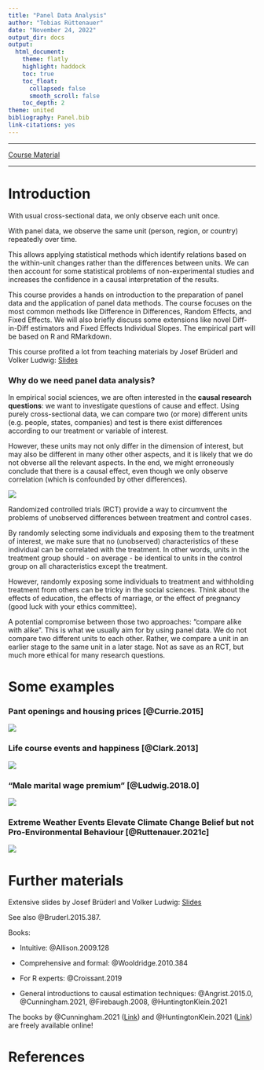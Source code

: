 ```yaml
---
title: "Panel Data Analysis"
author: "Tobias Rüttenauer"
date: "November 24, 2022"
output_dir: docs
output: 
  html_document:
    theme: flatly
    highlight: haddock
    toc: true
    toc_float:
      collapsed: false
      smooth_scroll: false
    toc_depth: 2
theme: united
bibliography: Panel.bib
link-citations: yes
---
```


---

[Course Material](https://github.com/ruettenauer/Panel-Data-Analysis)

---

# Introduction

With usual cross-sectional data, we only observe each unit once.

With panel data, we observe the same unit (person, region, or country) repeatedly over time. 

This allows applying statistical methods which identify relations based on the within-unit changes rather than the differences between units. We can then account for some statistical problems of non-experimental studies and increases the confidence in a causal interpretation of the results.

This course provides a hands on introduction to the preparation of panel data and the application of panel data methods. The course focuses on the most common methods like Difference in Differences, Random Effects, and Fixed Effects. We will also briefly discuss some extensions like novel Diff-in-Diff estimators and Fixed Effects Individual Slopes. The empirical part will be based on R and RMarkdown.

This course profited a lot from teaching materials by Josef Brüderl and Volker Ludwig: [Slides](https://www.ls3.soziologie.uni-muenchen.de/studium-lehre/archiv/teaching-marterials/panel-analysis_april-2019.pdf)

### Why do we need panel data analysis? 

In empirical social sciences, we are often interested in the __causal research questions__: we want to investigate questions of cause and effect. Using purely cross-sectional data, we can compare two (or more) different units (e.g. people, states, companies) and test is there exist differences according to our treatment or variable of interest. 

However, these units may not only differ in the dimension of interest, but may also be different in many other other aspects, and it is likely that we do not obverse all the relevant aspects. In the end, we might erroneously conclude that there is a causal effect, even though we only observe correlation (which is confounded by other differences).

![](fig/matrix.jpg)

Randomized controlled trials (RCT) provide a way to circumvent the problems of unobserved differences between treatment and control cases. 

By randomly selecting some individuals and exposing them to the treatment of interest, we make sure that no (unobserved) characteristics of these individual can be correlated with the treatment. In other words, units in the treatment group should - on average - be identical to units in the control group on all characteristics except the treatment.

However, randomly exposing some individuals to treatment and withholding treatment from others can be tricky in the social sciences. Think about the effects of education, the effects of marriage, or the effect of pregnancy (good luck with your ethics committee).

A potential compromise between those two approaches: "compare alike with alike". This is what we usually aim for by using panel data. We do not compare two different units to each other. Rather, we compare a unit in an earlier stage to the same unit in a later stage. Not as save as an RCT, but much more ethical for many research questions.

# Some examples


### Pant openings and housing prices [@Currie.2015]

![](fig/currie.PNG)

### Life course events and happiness [@Clark.2013]

![](fig/lifecourse-events.PNG)

### "Male marital wage premium" [@Ludwig.2018.0]

![](fig/mwp.PNG)

### Extreme Weather Events Elevate Climate Change Belief but not Pro-Environmental Behaviour [@Ruttenauer.2021c]

![](fig/Ruettenauer.png)


# Further materials

Extensive slides by Josef Brüderl and Volker Ludwig: [Slides](https://www.ls3.soziologie.uni-muenchen.de/studium-lehre/archiv/teaching-marterials/panel-analysis_april-2019.pdf)

See also @Bruderl.2015.387.

Books:

* Intuitive: @Allison.2009.128

* Comprehensive and formal: @Wooldridge.2010.384

* For R experts: @Croissant.2019

* General introductions to causal estimation techniques: @Angrist.2015.0, @Cunningham.2021, @Firebaugh.2008, @HuntingtonKlein.2021

The books by @Cunningham.2021 ([Link](https://mixtape.scunning.com/)) and @HuntingtonKlein.2021 ([Link](https://theeffectbook.net/)) are freely available online!

# References
